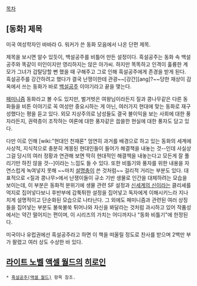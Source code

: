 [[목차]]
== [동화] 제목 ==
미국 여성학자인 바바라 G. 워커가 쓴 동화 모음에서 나온 단편 제목.

제목을 보시면 알수 있듯이, 백설공주를 비틀어 만든 설정이다. 흑설공주는 동화 속 백설공주와 똑같이 미인이지만 영리하지는 않은 아가씨. 하지만 똑똑하고 인격이 훌륭한 계모가 그녀가 겁탈당할 뻔 했을 때 구해주고 그로 인해 흑설공주에게 존경을 받게 된다. 흑설공주를 강간하려고 했다가 결국 난쟁이한테 관광~~[강간][ang]?~~당한 재상이 감옥에서 쓰는 동화가 바로 [[백설공주]] 이야기라고 끝을 맺는다.

[[페미니즘]] 동화라고 볼 수도 있지만, 벌거벗은 여왕님이라든지 질과 콩나무같은 다른 동화들을 비튼 이야기로 꼭 여성만 중요시하는 게 아닌, 여러가지 현대에 맞는 동화로 재구성했다는 평을 듣고 있다. 외모 지상주의로 남성들도 결국 불이익을 보는 사회에 대한 풍자라든지, 권력층이 조작하는 여론에 대한 풍자같은 씁쓸한 현실에 대한 풍자도 담고 있다.

다만 이로 인해 [wiki:"현대인 천재론" 엄연히 과거를 배경으로 하고 있는 동화의 세계에 사상적, 지식적으로 충분히 계몽된 현대인들이 들어가 해결책을 내놓는 것--인데 사실상 그걸 당시의 여러 정황과 연관해 보면 딱히 현대적인 해결책을 내놓는다고 모든게 잘 풀리기만 하진 않을 것--]이라는 느낌도 들 수 있다.
또한 비틀기와 풍자를 위한 내용을 자연스럽게 녹여넣지 못해 ~~마치 [[설명충]]이 쓴 것처럼~~ 걸리적 거리는 부분도 있다. 대표적으로 <질과 콩나무>에서 난쟁이들이 규소 기반 생물로 인간을 대체하려는 모습을 보이는데, 이 부분은 동화적 분위기에 생물 관련 SF 설정과 [[신세계의 신]]이라는 클리셰를 억지로 집어넣다보니 후반부에 갑툭튀한 설정을 집어넣고 독자에게 이해시키느라 지나치게 설명적이고 단순화된 모습으로 나타난다.
그 외에도 페미니즘과 관련된 여러 상징들을 집어넣는 부분도 불쑥불쑥 튀어나와 자신을 봐달라는 것처럼 과시하고 있어 작품성에서는 약간 떨어지는 편이며, 이 시리즈의 가치는 어디까지나 "동화 비틀기"에 한정된다.

미국이나 유럽권에선 흑설공주라고 하면 이 책을 떠올릴 정도로 찬사를 받으며 2백만 부가 팔렸고 여러 상도 수상한 바 있다.
== [[라이트 노벨]] [[액셀 월드]]의 [[히로인]] ==
 * [[흑설공주(액셀 월드)]] 항목 참조.
